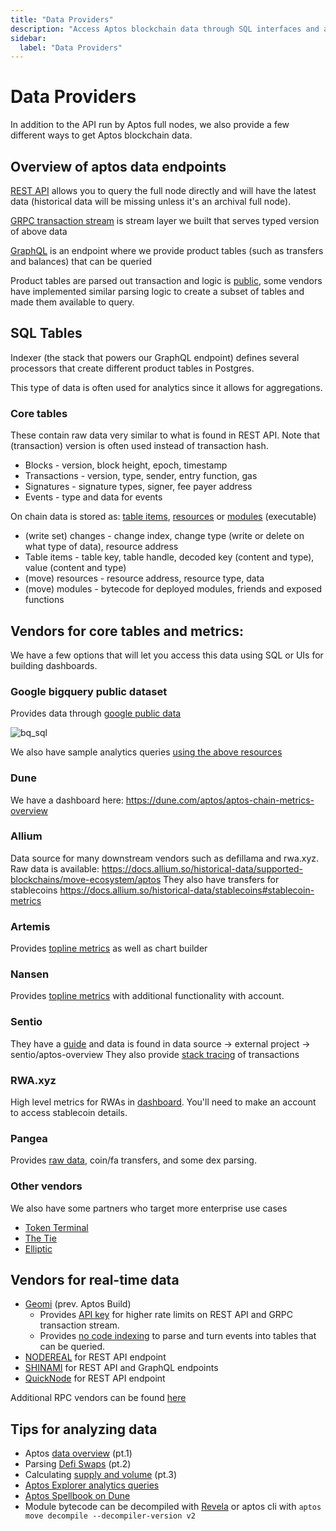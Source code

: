 ```yaml
---
title: "Data Providers"
description: "Access Aptos blockchain data through SQL interfaces and analytics dashboards for aggregated data analysis"
sidebar:
  label: "Data Providers"
---
```


# Data Providers

In addition to the API run by Aptos full nodes, we also provide a few different ways to get Aptos blockchain data.

## Overview of aptos data endpoints

[REST API](../apis.mdx#aptos-fullnode) allows you to query the full node directly and will have the latest data (historical data will be missing unless it's an archival full node).

[GRPC transaction stream](../indexer/txn-stream/aptos-hosted-txn-stream.mdx) is stream layer we built that serves typed version of above data

[GraphQL](../indexer/) is an endpoint where we provide product tables (such as transfers and balances) that can be queried

Product tables are parsed out transaction and logic is [public](https://github.com/aptos-labs/aptos-indexer-processors-v2),
some vendors have implemented similar parsing logic to create a subset of tables and made them available to query.

## SQL Tables

Indexer (the stack that powers our GraphQL endpoint) defines several processors that create different product tables in Postgres.

This type of data is often used for analytics since it allows for aggregations.

### Core tables

These contain raw data very similar to what is found in REST API. Note that (transaction) version is often used instead of transaction hash.

- Blocks - version, block height, epoch, timestamp
- Transactions - version, type, sender, entry function, gas
- Signatures - signature types, signer, fee payer address
- Events - type and data for events

On chain data is stored as: [table items](../smart-contracts/table.mdx), [resources](../../network/blockchain/resources.mdx) or [modules](../smart-contracts/modules-on-aptos.mdx) (executable)

- (write set) changes - change index, change type (write or delete on what type of data), resource address
- Table items - table key, table handle, decoded key (content and type), value (content and type)
- (move) resources - resource address, resource type, data
- (move) modules - bytecode for deployed modules, friends and exposed functions

## Vendors for core tables and metrics:

We have a few options that will let you access this data using SQL or UIs for building dashboards.

### Google bigquery public dataset

Provides data through [google public data](https://console.cloud.google.com/marketplace/product/bigquery-public-data/crypto-aptos-mainnet-us)

![bq_sql](/screenshots/bq_sql.png)

We also have sample analytics queries [using the above resources](https://github.com/aptos-labs/explorer/tree/main/analytics)

### Dune

We have a dashboard here: https://dune.com/aptos/aptos-chain-metrics-overview

### Allium

Data source for many downstream vendors such as defillama and rwa.xyz. Raw data is available: https://docs.allium.so/historical-data/supported-blockchains/move-ecosystem/aptos
They also have transfers for stablecoins https://docs.allium.so/historical-data/stablecoins#stablecoin-metrics

### Artemis

Provides [topline metrics](https://app.artemis.xyz/asset/aptos) as well as chart builder

### Nansen

Provides [topline metrics](https://app.nansen.ai/macro/blockchains?chain=aptos) with additional functionality with account.

### Sentio

They have a [guide](https://docs.sentio.xyz/docs/aptos) and 
data is found in data source -> external project  -> sentio/aptos-overview
They also provide [stack tracing](https://app.sentio.xyz/explorer) of transactions

### RWA.xyz

High level metrics for RWAs in [dashboard](https://app.rwa.xyz/networks/aptos).
You'll need to make an account to access stablecoin details.

### Pangea

Provides [raw data](https://docs.pangea.foundation/api-reference/aptosvm/reference),
coin/fa transfers, and some dex parsing.

### Other vendors

We also have some partners who target more enterprise use cases

- [Token Terminal](https://tokenterminal.com/resources/articles/aptos-data-partnership)
- [The Tie](https://www.thetie.io/insights/news/introducing-aptos-ecosystem-dashboard-and-on-chain-data/)
- [Elliptic](https://www.elliptic.co/media-center/elliptic-partners-with-aptos-foundation-as-a-data-integration-provider-to-offer-compliance-screening-and-risk-services-for-aptos-network)

## Vendors for real-time data

- [Geomi](https://geomi.dev/) (prev. Aptos Build)
  - Provides [API key](https://geomi.dev/docs/start) for higher rate limits on REST API and GRPC transaction stream.
  - Provides [no code indexing](https://geomi.dev/docs/no-code-indexing) to parse and turn events into tables that can be queried.
- [NODEREAL](https://nodereal.io/aptos) for REST API endpoint
- [SHINAMI](https://docs.shinami.com/reference/api-references-overview) for REST API and GraphQL endpoints
- [QuickNode](https://www.quicknode.com/chains/apt) for REST API endpoint

Additional RPC vendors can be found [here](https://aptosfoundation.org/ecosystem/projects/rpc)

## Tips for analyzing data

- Aptos [data overview](https://medium.com/aptoslabs/data-analyst-guide-to-aptos-pt-1-816367edc1c5) (pt.1)
- Parsing [Defi Swaps](https://medium.com/aptoslabs/data-analyst-guide-to-aptos-defi-swaps-pt2-e343ac6be84e) (pt.2)
- Calculating [supply and volume](https://medium.com/aptoslabs/data-analyst-guide-to-aptos-supply-and-volume-pt-3-535e312946ad) (pt.3)
- [Aptos Explorer analytics queries](https://github.com/aptos-labs/explorer/tree/main/analytics)
- [Aptos Spellbook on Dune](https://github.com/duneanalytics/spellbook/tree/main/dbt_subprojects/daily_spellbook/models/aptos)
- Module bytecode can be decompiled with [Revela](https://revela.verichains.io/) or aptos cli with `aptos move decompile --decompiler-version v2`
